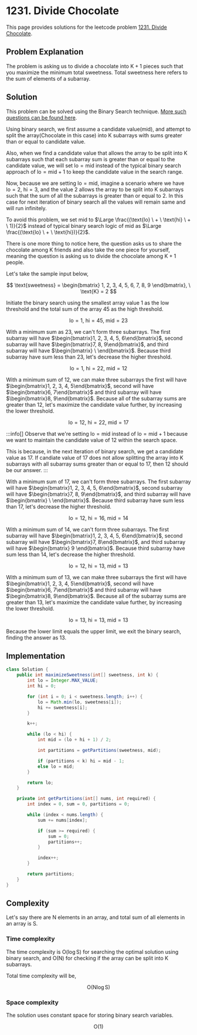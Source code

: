 
# 1231. Divide Chocolate

This page provides solutions for the leetcode problem [1231. Divide Chocolate](https://leetcode.com/problems/divide-chocolate/).

## Problem Explanation

The problem is asking us to divide a chocolate into $\text{K} + 1$ pieces such that you maximize the minimum total sweetness. Total sweetness here refers to the sum of elements of a subarray.

## Solution

This problem can be solved using the Binary Search technique. [More such questions can be found here](/binary-search/split-array-into-k-subarrays).

Using binary search, we first assume a candidate value($\text{mid}$), and attempt to split the array(Chocolate in this case) into $\text{K}$ subarrays with sums greater than or equal to candidate value.

Also, when we find a candidate value that allows the array to be split into $\text{K}$ subarrays such that each subarray sum is greater than or equal to the candidate value, we will set $\text{lo} = \text{mid}$ instead of the typical binary search approach of $\text{lo} = \text{mid} + 1$ to keep the candidate value in the search range.

Now, because we are setting $\text{lo} = \text{mid}$, imagine a scenario where we have $\text{lo} = 2$, $\text{hi} = 3$, and the value $2$ allows the array to be split into $\text{K}$ subarrays such that the sum of all the subarrays is greater than or equal to $2$. In this case for next iteration of binary search all the values will remain same and will run infinitely. 

To avoid this problem, we set $\text{mid}$ to $\Large  \frac{(\text{lo} \ + \ \text{hi} \ + \ 1)}{2}$ instead of typical binary search logic of $\text{mid}$ as $\Large \frac{(\text{lo} \ + \ \text{hi})}{2}$.


There is one more thing to notice here, the question asks us to share the chocolate among $\text{K}$ friends and also take the one piece for yourself, meaning the question is asking us to divide the chocolate among $\text{K} + 1$ people.


Let's take the sample input below,

$$
\text{sweetness} = \begin{bmatrix} 1, 2, 3, 4, 5, 6, 7, 8, 9 \end{bmatrix},  \ \text{K} = 2
$$

Initiate the binary search using the smallest array value $1$ as the low threshold and the total sum of the array $45$ as the high threshold.

$$
\text{lo} = 1, \ \text{hi} = 45, \ \text{mid} = 23
$$

With a minimum sum as $23$, we can't form three subarrays. The first subarray will have $\begin{bmatrix}1, 2, 3, 4, 5, 6\end{bmatrix}$, second subarray will have $\begin{bmatrix}7, 8, 9\end{bmatrix}$, and third subarray will have $\begin{bmatrix} \ \end{bmatrix}$. Because third subarray have sum less than $23$, let's decrease the higher threshold.

$$
\text{lo} = 1, \ \text{hi} = 22, \ \text{mid} = 12
$$

With a minimum sum of $12$, we can make three subarrays the first will have $\begin{bmatrix}1, 2, 3, 4, 5\end{bmatrix}$, second will have $\begin{bmatrix}6, 7\end{bmatrix}$ and third subarray will have $\begin{bmatrix}8, 9\end{bmatrix}$. Because all of the subarray sums are greater than $12$, let's maximize the candidate value further, by increasing the lower threshold.

$$
\text{lo} = 12, \ \text{hi} = 22, \ \text{mid} = 17
$$

:::info[]
Observe that we're setting $\text{lo} = \text{mid}$ instead of $\text{lo} = \text{mid} + 1$ because we want to maintain the candidate value of $12$ within the search space.

This is because, in the next iteration of binary search, we get a candidate value as $17$. If candiate value of $17$ does not allow splitting the array into $\text{K}$ subarrays with all subarray sums greater than or equal to $17$, then $12$ should be our answer.
:::


With a minimum sum of $17$, we can't form three subarrays. The first subarray will have $\begin{bmatrix}1, 2, 3, 4, 5, 6\end{bmatrix}$, second subarray will have $\begin{bmatrix}7, 8, 9\end{bmatrix}$, and third subarray will have $\begin{bmatrix} \ \end{bmatrix}$. Because third subarray have sum less than $17$, let's decrease the higher threshold.

$$
\text{lo} = 12, \ \text{hi} = 16, \ \text{mid} = 14
$$

With a minimum sum of $14$, we can't form three subarrays. The first subarray will have $\begin{bmatrix}1, 2, 3, 4, 5, 6\end{bmatrix}$, second subarray will have $\begin{bmatrix}7, 8\end{bmatrix}$, and third subarray will have $\begin{bmatrix} 9 \end{bmatrix}$. Because third subarray have sum less than $14$, let's decrease the higher threshold.


$$
\text{lo} = 12, \ \text{hi} = 13, \ \text{mid} = 13
$$

With a minimum sum of $13$, we can make three subarrays the first will have $\begin{bmatrix}1, 2, 3, 4, 5\end{bmatrix}$, second will have $\begin{bmatrix}6, 7\end{bmatrix}$ and third subarray will have $\begin{bmatrix}8, 9\end{bmatrix}$. Because all of the subarray sums are greater than $13$, let's maximize the candidate value further, by increasing the lower threshold.


$$
\text{lo} = 13, \ \text{hi} = 13, \ \text{mid} = 13
$$

Because the lower limit equals the upper limit, we exit the binary search, finding the answer as $13$.


## Implementation

<Tabs>
  <TabItem value="Java" label="Java" default>

```java
class Solution {
    public int maximizeSweetness(int[] sweetness, int k) {
        int lo = Integer.MAX_VALUE;
        int hi = 0;

        for (int i = 0; i < sweetness.length; i++) {
            lo = Math.min(lo, sweetness[i]);
            hi += sweetness[i];
        }

        k++;

        while (lo < hi) {
            int mid = (lo + hi + 1) / 2; 

            int partitions = getPartitions(sweetness, mid); 

            if (partitions < k) hi = mid - 1;
            else lo = mid;
        }

        return lo;
    }

    private int getPartitions(int[] nums, int required) {
        int index = 0, sum = 0, partitions = 0;

        while (index < nums.length) {
            sum += nums[index];

            if (sum >= required) {
                sum = 0;
                partitions++;
            }

            index++;
        }

        return partitions;
    }
}
```
</TabItem>
</Tabs>

## Complexity 

Let's say there are $\text{N}$ elements in an array, and total sum of all elements in an array is $\text{S}$.

### Time complexity 

The time complexity is $\text{O}(\log \text{S})$ for searching the optimal solution using binary search, and $\text{O}(\text{N})$ for checking if the array can be split into $\text{K}$ subarrays. 

Total time complexity will be, 

$$
\text{O}(\text{N} \log \text{S})
$$



### Space complexity

The solution uses constant space for storing binary search variables.

$$
\text{O}(1)
$$

